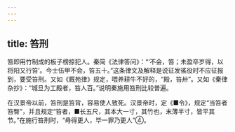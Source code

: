 ```yaml
---
---
---
```

title: 笞刑
---



笞即用竹制成的板子榜掠犯人。秦简《法律答问》：“‘不会，笞；未盈卒岁得，以将阳又行笞’。今士伍甲不会，笞五十。”这条律文及解释是说征发徭役时不应征报到，要受笞刑。又如《厩苑律》规定，喂养耕牛不好的，“殿，笞卅”。又如《秦律杂抄》：“城旦为工殿者，笞人百。”说明秦施用笞刑比较普遍。

在汉景帝以前，笞刑是笞背，容易使人致死。汉景帝时，定《■令》，规定“当笞者笞臀”，并且规定“笞者，■长五尺，其本大一寸，其竹也，末薄半寸，皆平其节。”在施行笞刑时，“毋得更人，毕一罪乃更人”④。